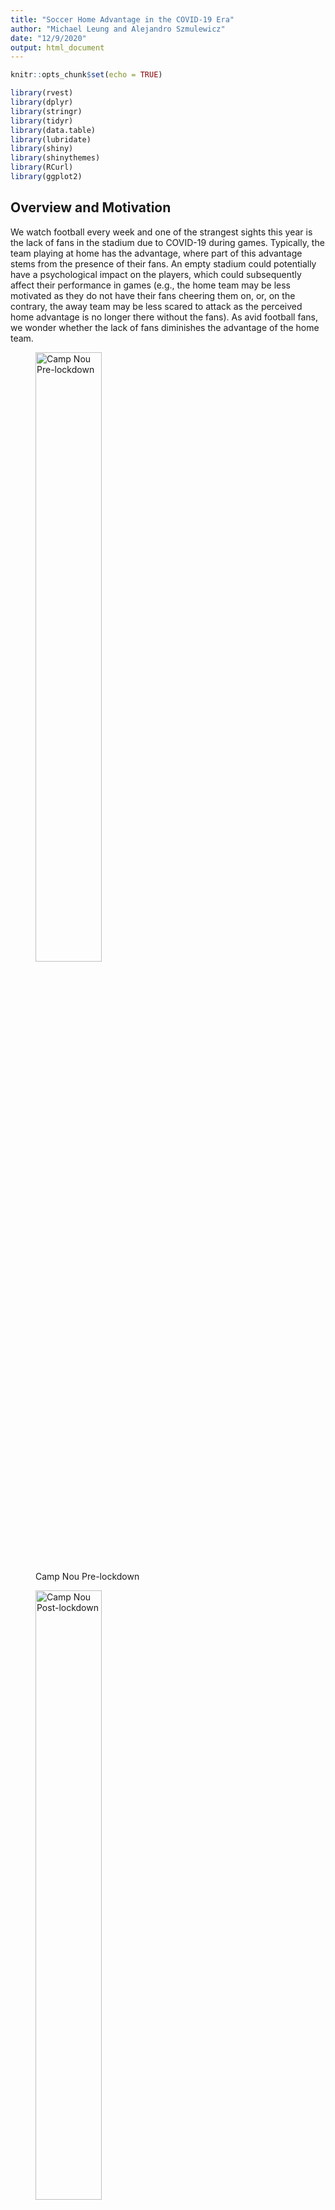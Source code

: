 ```yaml
---
title: "Soccer Home Advantage in the COVID-19 Era"
author: "Michael Leung and Alejandro Szmulewicz"
date: "12/9/2020"
output: html_document
---
```


```r
knitr::opts_chunk$set(echo = TRUE)
```

```r
library(rvest)
library(dplyr)
library(stringr)
library(tidyr)
library(data.table)
library(lubridate)
library(shiny)
library(shinythemes)
library(RCurl)
library(ggplot2)
```


## Overview and Motivation 
We watch football every week and one of the strangest sights this year is the lack of fans in the stadium due to COVID-19 during games. Typically, the team playing at home has the advantage, where part of this advantage stems from the presence of their fans. An empty stadium could potentially have a psychological impact on the players, which could subsequently affect their performance in games (e.g., the home team may be less motivated as they do not have their fans cheering them on, or, on the contrary, the away team may be less scared to attack as the perceived home advantage is no longer there without the fans). As avid football fans, we wonder whether the lack of fans diminishes the advantage of the home team. 

![Camp Nou Pre-lockdown](https://www.stadiumguide.com/wp-content/uploads/campnou_top.jpg){width=50%}

![Camp Nou Post-lockdown](https://a.espncdn.com/combiner/i?img=%2Fphoto%2F2017%2F1001%2Fr267533_1296x729_16%2D9.jpg){width=50%}

## Project Objectives
We aimed to analyze the extent to which the presence of fans contributes to home advantage in the top 5 European leagues (which is determined by the UEFA Country Coefficients): 

- Spain (La Liga)
- England (Premier League)
- Italy (Serie A)
- Germany (Bundesliga)
- France (Ligue 1)

We conceptualized home advantage in two ways: 1) **goal difference (GD)**, which is the goals for the home team minus the goals for the away team for each match, and 2) acknowledging that goals do not tell the complete story, **points per game (PPG)** for the home team, which is 3 points for a win, 1 point for a draw, and 0 for a loss. By comparing these metrics pre- and post-lockdown due to COVID-19 (presence/absence of fans), in these respective countries, we would be able to assess whether home advantage has changed or not. 

## Data
We scraped [www.soccerstats.com](www.soccerstats.com) for the relevant data for the 5 leagues for the 2019/2020 and 2020/2021 (ongoing) seasons using R. Here we show a portion of the data for the English Premiler League 2020/2021 season to illustrate what the data looks like:

![](https://github.com/mleung-harvard/bst260Final/blob/main/soccerstats.PNG?raw=true){width=75%}

## Analysis

### Analysis 1: Web scrape and data process

With the "rvest" packaged, we wrote a webscraping function that will not only scrape the relevant data, but also calculate the home advantage metrics, stratified by pre- and post-lockdown periods for each league. 

```r
scrape <- function(url1, url2, country, lockdown)
{
  ## url1: url for 2019 season
  ## url2: url for 2020 season
  ## country: country of league
  ## lockdown: date of lockdown
  
  df1 <- read_html(url1) %>% 
    html_nodes("table") %>%
    .[[14]] %>%
    html_table(fill=T) %>%
    select(X1, X3, X2, X4) %>%
    setNames(c("Date", "result", "local.team", "away.team")) %>%
    mutate(season = 2019)
  df2 <- read_html(url2) %>% 
    html_nodes("table") %>%
    .[[14]] %>%
    html_table(fill=T) %>%
    select(X1, X3, X2, X4) %>%
    setNames(c("Date", "result", "local.team", "away.team")) %>%
    mutate(season = 2020)
  df <- df1 %>%
    bind_rows(df2) %>%
    mutate(league = quo_name(enquo(country)),
           result = ifelse(str_detect(result, "pp.|:") == T, NA,
                           ifelse(result == "", NA, result))) %>%
    na.omit() %>%
    mutate(total.goals = str_replace_all(result, " - ", ""),
           local.goals = as.numeric(substr(total.goals, 1, 1)),
           away.goals = as.numeric(substr(total.goals, 2, 2)),
           goal_diff = local.goals - away.goals,
           ppg = case_when(
             local.goals > away.goals ~ 3,
             local.goals == away.goals ~ 1,
             local.goals < away.goals ~ 0),
           date2 = parse_date_time(Date, orders = c("dm")),
           month = strftime(date2, "%m"),
           day = strftime(date2, "%d"),
           year = case_when (
             season == 2019 & month %in% c("08", "09", "10", "11", "12") ~ "2019",
             season == 2020 ~ "2020",
             TRUE ~ "2020"),
           Date = ymd(paste(year, month, day, sep= '-')),
           period = ifelse(Date <= as.Date(lockdown), 0, 1)) %>%
    select(-c(total.goals, date2, month, day, year))
  
  avg <- df %>%
    group_by(league, period) %>%
    summarise(mean_gd = mean(goal_diff, na.rm = T), mean_ppg = mean(ppg, na.rm = T), .groups = 'drop') %>%
    ungroup()
  
  df <- df %>%
    left_join(avg, by = c("league", "period"))
  
  # return df to global environment
  assign(deparse(substitute(country)), df, envir = .GlobalEnv)
  
}

#################################################
##### 2. Scrape and process soccerstats.com #####
#################################################

scrape("https://www.soccerstats.com/results.asp?league=spain_2020&pmtype=bydate", 
       "https://www.soccerstats.com/results.asp?league=spain&pmtype=bydate", spain, "2020-03-09")
scrape("https://www.soccerstats.com/results.asp?league=england_2020&pmtype=bydate", 
       "https://www.soccerstats.com/results.asp?league=england&pmtype=bydate", england, "2020-03-09")
scrape("https://www.soccerstats.com/results.asp?league=germany_2020&pmtype=bydate", 
       "https://www.soccerstats.com/results.asp?league=germany&pmtype=bydate", germany, "2020-03-11")
scrape("https://www.soccerstats.com/results.asp?league=italy_2020&pmtype=bydate", 
       "https://www.soccerstats.com/results.asp?league=italy&pmtype=bydate", italy, "2020-03-09")
scrape("https://www.soccerstats.com/results.asp?league=france_2020&pmtype=bydate", 
       "https://www.soccerstats.com/results.asp?league=france&pmtype=bydate", france, "2020-03-08")

# convert from wide to long
all <- rbind(spain, england, germany, italy, france) %>%
  gather(outcome, value, c("goal_diff", "ppg"))
write.csv(all, "dataTop5.csv")
```

For each match, we extracted the names of the teams, the date the match was played (to determine whether it was pre- or post-COVID), whether they were playing at or home or away, and the number of goals scored by each team, which allowed us to calculate GD and PPG, as well as the league averages of these metrics. An example of the data is shown below

```r
head(all)
```


## Analysis 2: Shiny

For both home advantage metrics, we conducted an interrupted time-series analysis, which examines the effect of the COVID-19 lockdown by comparing home advantage (conceptualized by GD and PPG) before and after lockdown. The results of these analyses are displayed under "Summary Statistics", where the "mean difference" statistic is the difference in home advantage metric from post-lockdown compared to pre-lockdown, where a negative value indicates that home advantage has diminished.

Furthermore, for PPG specifically, we also calculated the chi-squared statistic, which can also be found under "Summary Statistics", where a p-value of less than 0.05 would indicate that there is evidence to suggest a difference in the distribution of wins, losses and draws for the home team, pre- and post-lockdown.

To display these analyses, we created a shiny app. See the corresponding shiny app [here](https://raw.githubusercontent.com/mleung-harvard/bst260Final/main/soccerCOVID/app.R). There is an input to select which leagues to display, and also an input to select which home advantage metric (i.e., GD or PPG) to display. Furthermore, for the GD metric, we also included a "points near click" function, so that the user can see the teams and score for a given match.

```r
df <- read.csv("https://raw.githubusercontent.com/mleung-harvard/bst260Final/main/dataTop5.csv", header=T) %>%
    mutate(Date = as.Date(Date),
           league = as.character(league),
           outcome = ifelse(outcome == "goal_diff", "Goal Difference", "Points per Game (Home)"),
           period = factor(period,
                           levels = c(0,1),
                           labels = c("Pre-lockdown", "Post-lockdown")))


meanDiff <- function(outcome, period, df) {
    m1 <- lm(value ~ period, data = df)
    sprintf(
        "Mean difference: %0.3f [95%% CI: %0.2f, %0.2f]\n p-value: %0.3f",
        summary(m1)$coef[2,1], confint(m1)[2,1], confint(m1)[2,2], summary(m1)$coef[2,4]
    )
}

chisq <-  function(outcome, period, df) {
    m1 <- lm(value ~ period, data = df)
    chisq <- chisq.test(table(df$period, df$value))
    sprintf(
        "Chi-square: %0.3f \n p-value: %0.3f\n\nMean difference: %0.3f [95%% CI: %0.2f, %0.2f]\n p-value: %0.3f",
        chisq$statistic, chisq$p.value, summary(m1)$coef[2,1], confint(m1)[2,1], confint(m1)[2,2], summary(m1)$coef[2,4]
    )
}

shinyApp(
    ui = fluidPage(
        
        # App title
        titlePanel("Soccer Home Advantage in the COVID-19 Era"),
        
        # App theme
        theme = shinytheme("lumen"),
        
        # Create 3 fluid rows
        fluidRow(
            sidebarLayout(
                sidebarPanel(
                    # Add some text and a couple of hyper links before the slider for year
                    p("Due to COVID-19, soccer fans are no longer allowed in stadiums. 
                      We explore whether the lack of fans diminishes home advantage in the top 5 European leagues by comparing
                      home advantage metrics pre- and post-lockdown."),
                    
                    # Add some space between the text above and animated
                    # slider bar below
                    br(),
                    
                    # Sidebar with a slider input for number of bins 
                    radioButtons("league",
                                 label = "Select League",
                                 choices = list("Spain" = "spain",
                                                "England" = "england",
                                                "Germany" = "germany",
                                                "Italy" = "italy",
                                                "France" = "france"),
                                 selected = "spain"),
                    
                    radioButtons("outcome",
                                 "Home Advantage Metric",
                                 choices = list("Goal Difference" = "Goal Difference", 
                                                "Points per Game (Home)" = "Points per Game (Home)"),
                                 selected = "Goal Difference")
                ),
                
                # Show a plot of the generated distribution
                mainPanel(
                    plotOutput("Plot1",
                               click = "plot_clicked")
                    
                )
            )),
        fluidRow(
            column(width = 12,
                   h4("Summary Statistics"),
                   verbatimTextOutput("pvalue")
                   
            )),
        fluidRow(
            column(width = 12,
                   h4("Points near click for Goal Difference"),
                   verbatimTextOutput("click_info"))
        )
        
    ),
    
    server = function(input, output) {
        
        output$Plot1 <- renderPlot({
            df1 <- df %>% 
                filter(league %in% input$league,
                       outcome %in% input$outcome) 
            df1 %>%
                ggplot() +
                # define the type of plot
                {
                    if(input$outcome == "Goal Difference")
                    {
                        if(input$league == "spain") 
                            geom_point(aes(Date, value), color="blue")
                        else if(input$league == "england") 
                            geom_point(aes(Date, value), color="red")
                        else if(input$league == "germany") 
                            geom_point(aes(Date, value), color="green4")
                        else if(input$league == "italy") 
                            geom_point(aes(Date, value), color="purple")
                        else
                            geom_point(aes(Date, value), color="hotpink")
                    }
                    else
                    {
                        if(input$league == "spain") 
                            geom_histogram(aes(as.factor(value)), stat = "count", fill="blue", alpha=0.7)
                        else if(input$league == "england") 
                            geom_histogram(aes(as.factor(value)), stat = "count", fill="red", alpha=0.7)
                        else if(input$league == "germany") 
                            geom_histogram(aes(as.factor(value)), stat = "count", fill="green4", alpha=0.7)
                        else if(input$league == "italy") 
                            geom_histogram(aes(as.factor(value)), stat = "count", fill="purple", alpha=0.7)
                        else
                            geom_histogram(aes(as.factor(value)), stat = "count", fill="hotpink", alpha=0.7)
                    }
                        
                } +
                # add vertical line for goal difference
                {
                    if(input$outcome == "Goal Difference")
                        geom_vline(aes(xintercept = as.numeric(as.Date("2020-03-20"))), color = "red")
                } +
                # split into pre and post-lock down for histogram
                {
                    if(input$outcome == "Points per Game (Home)")
                        facet_wrap(~period, nrow=1)
                } +
                # add annotation to vertical line
                {
                    if(input$outcome == "Goal Difference")
                        annotate("text", x = as.Date("2020-03-27"), 
                                 y = 4, 
                                 size = 4, 
                                 angle = 90, 
                                 label = "COVID-19 Lockdown")
                } +
                # add mean lines
                {
                    if(input$outcome == "Goal Difference")
                        geom_line(aes(Date, mean_gd, group = period), color = "black")
                } +
                # add labels
                {
                    if(input$outcome == "Goal Difference")
                        labs(x = "Date", y = sprintf(input$outcome))
                    else
                        labs(x = sprintf(input$outcome), y = "Count")
                } +
                theme_bw() +
                theme(legend.position = "none")
        }, height = 475)
        
        output$pvalue <- renderText({
            df3 <- df %>% 
                filter(league %in% input$league,
                       outcome %in% input$outcome) 
            {
                if(input$outcome == "Goal Difference")
                    meanDiff(value, period, df3)
                else
                    chisq(value, period, df3)
                }
        })
        
        output$click_info <- renderPrint({
            df2 <- df %>% 
                filter(league %in% input$league,
                       outcome %in% input$outcome) %>%
                select(c(Date, result, local.team, away.team, league, outcome, value))
            nearPoints(df2, input$plot_clicked)
        })
        
    }
)
```

## Conclusion

In our analyses, we found that goal difference went down for four of the five top European Leagues, where the largest drop was for the Ligue 1 (France) with a mean reduction in GD of 0.357. For Italy, the goal difference increased only slightly (0.054 goals on average). However, none of the point estimates were statistically significant, although some were close, which does not rule out that there was no difference, but rather that there was not enough statistical power to detect a difference since there were fewer post-lockdown games compared to pre-lockdown games.

Goal difference, however, does not tell the whole story, and so we also examined how the distribution of wins, losses and draws were altered after lockdown. In these analyses, we also looked at the mean difference in the point distribution for the home team (3 for a win, 1 for a draw, and 0 for a loss). We found that Spain, Germany and France had the largest reduction in points per game for the home team, all three above 0.2, with the p-values for Spain and Germany being significant. Visually examining that distribution from the histograms, we can see that Spain had a very large home advantage (3 points was the group with the largest count), but this advantage clearly decreased post-lockdown. We see something similar in Germany and France, where there were actually more losses than wins at home after lockdown in Germany. 

Thus, to conclude, we can see that there is some evidence to suggest that the COVID-19 lockdown has affected certain leagues more than others. Looking at both home advantage metrics, we see that the lack of fans has diminished the home advantage for Spain, Germany and France. For the English and Italian leagues, the home advantage metrics appeared to be similar. However, with fewer games post-lockdown in our dataset there may be an issue with statistical power, where these analyses should be repeated after more matches have been played in the current season.

